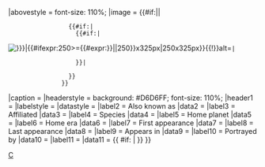 {{Infobox
|above        = {{#if: {{{series|}}} | [[:Category:{{{series}}} characters|''{{{series}}}'' character]] | [[:Category:Doctor Who characters|''Doctor Who'' universe character]] }}
|abovestyle   = font-size: 110%;
|image        = {{#if:{{NAMESPACE}}||
                  {{#if:{{{image|}}}|
                    {{#if:{{{imagesize|}}}|
                      [[File:{{{image}}}{{!}}{{#if:{{{imagesize|}}}|{{#ifexpr:250>={{#expr:{{{imagesize|}}}}}|{{{imagesize|}}}|250}}x325px|250x325px}}{{!}}alt={{{alt|}}}]]|
                      {{{image}}}
                    }}|
                    [[Category:Doctor Who articles lacking infobox image|C {{PAGENAME}}]]
                  }}
                }}
|caption      = {{{caption|}}}
|headerstyle  = background: #D6D6FF; font-size: 110%;
|header1      = {{{name|}}}
|labelstyle   = {{{lbl-style|}}}
|datastyle    = {{{data-style|}}}
|label2       = Also known as
|data2        = {{{alias|}}}
|label3       = Affiliated
|data3        = {{{affiliation|}}}
|label4       = Species
|data4        = {{{race|}}}
|label5       = Home planet
|data5        = {{{planet|}}}
|label6       = Home era
|data6        = {{{era|}}}
|label7       = First appearance 
|data7        = {{{start|}}}
|label8       = Last appearance
|data8        = {{{finish|}}}
|label9       = Appears in
|data9        = {{{only|}}}
|label10       = Portrayed by
|data10        = {{{portrayer|}}}
|label11  = {{{lbl10}}}{{{sep|}}}
|data11   = {{ #if: {{{data10|}}} | <nowiki></nowiki>
{{{data10}}} }}
}}<noinclude>{{documentation}}</noinclude>